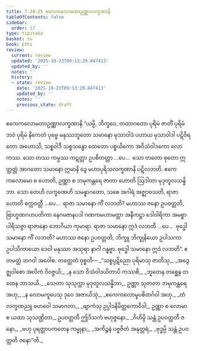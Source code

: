 ```yaml
---
title: 7.24–25 ဧကေကလောမတာဥဏ္ဏာလက္ခဏာနိ
tableOfContents: false
sidebar:
  order: 17
type: tipitaka
basket: su
book: pthi
review:
  current: review
  updated: '2025-10-23T09:13:29.847413'
  updated_by: ''
  notes: ''
  history:
  - state: review
    date: '2025-10-23T09:13:29.847413'
    updated_by: ''
    notes: ''
    previous_state: draft
---
```



<ReviewStatus review={frontmatter.review} showDetails={true} />

<HypothesisAnnotation frontmatter={frontmatter} />

<DynamicBreadcrumb />

<Paragraph number="529" type="center" book="pthi">
<Emphasis>ဧကေကလောမတာဥဏ္ဏာလက္ခဏာနိ</Emphasis>
</Paragraph>

<Division number="232" book="pthi" e="ch" v="8" p="138">

<Paragraph number="530" book="pthi">
“ယမ္ပိ, ဘိက္ခဝေ, တထာဂတော ပုရိမံ ဇာတိံ ပုရိမံ ဘဝံ ပုရိမံ နိကေတံ ပုဗ္ဗေ မနုဿဘူတော သမာနော မုသာဝါဒံ ပဟာယ မုသာဝါဒါ ပဋိဝိရတော အဟောသိ, သစ္စဝါဒီ သစ္စသန္ဓော ထေတော ပစ္စယိကော အဝိသံဝါဒကော လောကဿ. သော တဿ ကမ္မဿ ကဋတ္တာ ဥပစိတတ္တာ …ပေ…  သော တတော စုတော ဣတ္ထတ္တံ အာဂတော သမာနော ဣမာနိ ဒွေ မဟာပုရိသလက္ခဏာနိ ပဋိလဘတိ. ဧကေကလောမော စ ဟောတိ, ဥဏ္ဏာ စ ဘမုကန္တရေ ဇာတာ ဟောတိ ဩဒါတာ မုဒုတူလသန္နိဘာ.
</Paragraph>

<Paragraph number="531" book="pthi">
သော တေဟိ လက္ခဏေဟိ သမန္နာဂတော, သစေ အဂါရံ အဇ္ဈာဝသတိ, ရာဇာ ဟောတိ စက္ကဝတ္တီ …ပေ…  ရာဇာ သမာနော ကိံ လဘတိ? မဟာဿ ဇနော ဥပဝတ္တတိ, ဗြာဟ္မဏဂဟပတိကာ နေဂမဇာနပဒါ ဂဏကမဟာမတ္တာ အနီကဋ္ဌာ ဒေါဝါရိကာ အမစ္စာ ပါရိသဇ္ဇာ ရာဇာနော ဘောဂိယာ ကုမာရာ. ရာဇာ သမာနော ဣဒံ လဘတိ …ပေ…  ဗုဒ္ဓေါ သမာနော ကိံ လဘတိ? မဟာဿ ဇနော ဥပဝတ္တတိ, ဘိက္ခူ ဘိက္ခုနိယော ဥပါသကာ ဥပါသိကာယော ဒေဝါ မနုဿာ အသုရာ နာဂါ ဂန္ဓဗ္ဗာ. ဗုဒ္ဓေါ သမာနော ဣဒံ လဘတိ”. ဧတမတ္ထံ ဘဂဝါ အဝေါစ.
</Paragraph>

</Division>
<Division number="233" book="pthi" e="ch" v="8" p="139">

<Paragraph number="532" book="pthi">
တတ္ထေတံ ဝုစ္စတိ—
</Paragraph>

<Paragraph number="533" type="verses" book="pthi">
_“သစ္စပ္ပဋိညော ပုရိမာသု ဇာတိသု,_  
_အဒွေဇ္ဈဝါစော အလိကံ ဝိဝဇ္ဇယိ;_  
_န သော ဝိသံဝါဒယိတာပိ ကဿစိ,_  
_ဘူတေန တစ္ဆေန တထေန ဘာသယိ._  

</Paragraph>

<Paragraph number="534" type="verses" book="pthi">
_သေတာ သုသုက္ကာ မုဒုတူလသန္နိဘာ,_  
ဥဏ္ဏာ သုဇာတာ ဘမုကန္တရေ အဟု;_  
_န လောမကူပေသု ဒုဝေ အဇာယိသုံ,_  
_ဧကေကလောမူပစိတင်္ဂဝါ အဟု._  

</Paragraph>

<Paragraph number="535" book="pthi">
_တံ လက္ခဏညူ ဗဟဝေါ သမာဂတာ,_  
_ဗျာကံသု ဥပ္ပါဒနိမိတ္တကောဝိဒါ;_  
ဥဏ္ဏာ စ လောမာ စ ယထာ သုသဏ္ဌိတာ,_  
ဥပဝတ္တတီ ဤဒိသကံ ဗဟုဇ္ဇနော._  

</Paragraph>

<Paragraph number="536" type="verses" book="pthi">
_ဂိဟိမ္ပိ သန္တံ ဥပဝတ္တတီ ဇနော,_  
_ဗဟု ပုရတ္ထာပကတေန ကမ္မုနာ;_  
_အကိဉ္စနံ ပဗ္ဗဇိတံ အနုတ္တရံ,_  
_ဗုဒ္ဓမ္ပိ သန္တံ ဥပဝတ္တတိ ဇနော”တိ._
</Paragraph>
</Division>